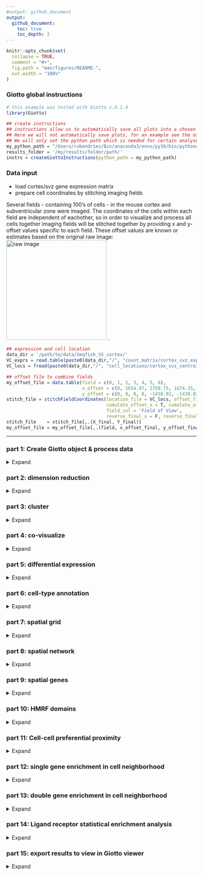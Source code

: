 ```yaml
---
#output: github_document
output:
  github_document:
    toc: true
    toc_depth: 2
---
```


<!-- mouse_cortex_1_simple.md is generated from mouse_cortex_1_simple.Rmd Please edit that file -->


```r
knitr::opts_chunk$set(
  collapse = TRUE,
  comment = "#>",
  fig.path = "man/figures/README-",
  out.width = "100%"
)
```

### Giotto global instructions

```r
# this example was tested with Giotto v.0.1.4
library(Giotto)

## create instructions
## instructions allow us to automatically save all plots into a chosen results folder
## Here we will not automatically save plots, for an example see the osmFISH dataset
## We will only set the python path which is needed for certain analyses
my_python_path = "/Users/rubendries/Bin/anaconda3/envs/py36/bin/pythonw"
results_folder = '/my/results/folder/path/'
instrs = createGiottoInstructions(python_path = my_python_path)
```

### Data input
  
- load cortex/svz gene expression matrix  
- prepare cell coordinates by stitching imaging fields  

Several fields - containing 100's of cells - in the mouse cortex and subventricular zone were imaged. The coordinates of the cells within each field are independent of eachother, so in order to visualize and process all cells together imaging fields will be stitched together by providing x and y-offset values specific to each field. These offset values are known or estimates based on the original raw image:  
![raw image](./cortex_svz_location_fields.png){width=7cm} .

```r
## expression and cell location
data_dir = '/path/to/data/Seqfish_SS_cortex/'
VC_exprs = read.table(paste0(data_dir,"/", "count_matrix/cortex_svz_expression.txt"))
VC_locs = fread(paste0(data_dir,"/", "cell_locations/cortex_svz_centroids_rotated.csv"))

## offset file to combine fields
my_offset_file = data.table(field = c(0, 1, 2, 3, 4, 5, 6),
                            x_offset = c(0, 1654.97, 1750.75, 1674.35, 675.5, 2048, 675),
                            y_offset = c(0, 0, 0, 0, -1438.02, -1438.02, 0))
stitch_file = stitchFieldCoordinates(location_file = VC_locs, offset_file = my_offset_file,
                                     cumulate_offset_x = T, cumulate_offset_y = F,
                                     field_col = 'Field of View',
                                     reverse_final_x = F, reverse_final_y = T)
stitch_file    = stitch_file[,.(X_final, Y_final)]
my_offset_file = my_offset_file[,.(field, x_offset_final, y_offset_final)]
```

***



### part 1: Create Giotto object & process data
<details>
  <summary>Expand</summary>
  \ 
 
```r
## create
VC_test <- createGiottoObject(raw_exprs = VC_exprs, spatial_locs = stitch_file,
                              offset_file = my_offset_file, instructions = instrs)

## add known field annotation
cortex_fields = fread(paste0(data_dir,"/", "cortex_fields_info.txt"))
VC_test = addCellMetadata(VC_test, new_metadata = cortex_fields,
                          by_column = T, column_cell_ID = 'uniq_ID')

## subset for cortex only (first 5 fields)
cell_metadata = pDataDT(VC_test)
cortex_cell_ids = cell_metadata[Field_of_View %in% 0:4]$cell_ID
VC_test = subsetGiotto(VC_test, cell_ids = cortex_cell_ids)

## filter
VC_test <- filterGiotto(gobject = VC_test,
                        expression_threshold = 1,
                        gene_det_in_min_cells = 10,
                        min_det_genes_per_cell = 10,
                        expression_values = c('raw'),
                        verbose = T)

## normalize
VC_test <- normalizeGiotto(gobject = VC_test, scalefactor = 6000, verbose = T)

## add gene & cell statistics
VC_test <- addStatistics(gobject = VC_test)

## adjust expression matrix for technical or known variables
VC_test <- adjustGiottoMatrix(gobject = VC_test, expression_values = c('normalized'),
                              batch_columns = NULL, covariate_columns = c('nr_genes', 'total_expr'),
                              return_gobject = TRUE,
                              update_slot = c('custom'))

## visualize
spatPlot(gobject = VC_test)

```
  
![](./figures/1_spatial_locations.png){width=16cm} 

</details>

### part 2: dimension reduction

<details>
  <summary>Expand</summary>
  \ 
 
```r
## highly variable genes (HVG)
VC_test <- calculateHVG(gobject = VC_test, method = 'cov_loess', difference_in_cov = 0.1)

## select genes based on HVG and gene statistics, both found in gene metadata
gene_metadata = fDataDT(VC_test)
featgenes = gene_metadata[hvg == 'yes' & perc_cells > 4 & mean_expr_det > 0.5]$gene_ID

## run PCA on expression values (default)
VC_test <- runPCA(gobject = VC_test, genes_to_use = featgenes, scale_unit = F)
signPCA(VC_test, genes_to_use = featgenes, scale_unit = F)
plotPCA(gobject = VC_test)

## run UMAP and tSNE on PCA space (default)
VC_test <- runUMAP(VC_test, dimensions_to_use = 1:30)
plotUMAP(gobject = VC_test)

VC_test <- runtSNE(VC_test, dimensions_to_use = 1:30)
plotTSNE(gobject = VC_test)

```

![](./figures/2_HVGplot.png){width=16cm} 

![](./figures/2_screeplot.png){width=16cm} 

![](./figures/2_PCA_reduction.png){width=16cm} 

![](./figures/2_UMAP_reduction.png){width=16cm} 
![](./figures/2_tSNE_reduction.png){width=16cm} 

***

</details>

### part 3: cluster

<details>
  <summary>Expand</summary>
  \ 
  
```r
## sNN network (default)
VC_test <- createNearestNetwork(gobject = VC_test, dimensions_to_use = 1:15, k = 15)

## Leiden clustering
VC_test <- doLeidenCluster(gobject = VC_test, resolution = 0.4, n_iterations = 1000)
plotUMAP(gobject = VC_test, cell_color = 'leiden_clus', show_NN_network = T, point_size = 2.5)

## Leiden subclustering for specified clusters
VC_test = doLeidenSubCluster(gobject = VC_test, cluster_column = 'leiden_clus',
                             resolution = 0.2, k_neighbors = 10,
                             hvg_param = list(method = 'cov_loess', difference_in_cov = 0.1),
                             pca_param = list(expression_values = 'normalized', scale_unit = F),
                             nn_param = list(dimensions_to_use = 1:5),
                             selected_clusters = c(4, 6, 7),
                             name = 'sub_leiden_clus_select')

## create color vector for clusters
subleiden_order = c( 1.1, 5.1,  2.1, 3.1,
                     4.1,  4.2, 4.3, 6.2, 6.1,
                     7.1,  7.2, 8.1)
subleiden_colors = Giotto:::getDistinctColors(length(subleiden_order)) 
names(subleiden_colors) = subleiden_order

plotUMAP(gobject = VC_test,
         cell_color = 'sub_leiden_clus_select', cell_color_code = subleiden_colors,
         show_NN_network = T, point_size = 2.5)

## show cluster relationships
showClusterHeatmap(gobject = VC_test, cluster_column = 'sub_leiden_clus_select',
                   row_names_gp = grid::gpar(fontsize = 9), column_names_gp = grid::gpar(fontsize = 9))

showClusterDendrogram(VC_test, h = 0.5, rotate = T, cluster_column = 'sub_leiden_clus_select')

```


![](./figures/3_UMAP_leiden.png){width=16cm} 

![](./figures/3_UMAP_leiden_subcluster.png){width=16cm} 

![](./figures/3_heatmap.png){width=16cm} 
![](./figures/3_dendro.png){width=16cm} 
***

</details>


### part 4: co-visualize ####
<details>
  <summary>Expand</summary>
  \ 
  
```r
# expression and spatial
spatDimPlot(gobject = VC_test,
            cell_color = 'sub_leiden_clus_select', cell_color_code = subleiden_colors,
            dim_point_size = 2, spat_point_size = 2)

# selected groups
groups_of_interest = c(5.1, 6.1, 7.1)
group_colors = c('red', 'green', 'blue'); names(group_colors) = groups_of_interest

spatDimPlot(gobject = VC_test, cell_color = 'sub_leiden_clus_select', 
            dim_point_size = 2, spat_point_size = 2,
            select_cell_groups = groups_of_interest, cell_color_code = group_colors)

```

Co-visualzation:
![](./figures/4_covis_leiden.png){width=16cm} 
Selection:
![](./figures/4_covis_leiden_selected.png){width=16cm} 
***

</details>


### part 5: differential expression ####

<details>
  <summary>Expand</summary>
  \
  
```r
## gini ##
gini_markers_subclusters = findMarkers_one_vs_all(gobject = VC_test,
                                                  method = 'gini',
                                                  expression_values = 'normalized',
                                                  cluster_column = 'sub_leiden_clus_select',
                                                  min_genes = 20,
                                                  min_expr_gini_score = 0.5,
                                                  min_det_gini_score = 0.5)
topgenes_gini = gini_markers_subclusters[, head(.SD, 2), by = 'cluster']$genes

# violinplot
violinPlot(VC_test, genes = unique(topgenes_gini), cluster_column = 'sub_leiden_clus_select',
           strip_text = 8, strip_position = 'right')

# cluster heatmap
my_cluster_order = c(2.1, 5.1, 1.1, 6.1, 6.2, 4.1, 3.1, 8.1, 4.2, 4.3, 7.1, 7.2)
plotMetaDataHeatmap(VC_test, selected_genes = topgenes_gini, custom_cluster_order = my_cluster_order,
                    metadata_cols = c('sub_leiden_clus_select'))


## scran ##
scran_markers_subclusters = findMarkers_one_vs_all(gobject = VC_test,
                                                   method = 'scran',
                                                   expression_values = 'normalized',
                                                   cluster_column = 'sub_leiden_clus_select')
topgenes_scran = scran_markers_subclusters[, head(.SD, 1), by = 'cluster']$genes

# violinplot
violinPlot(VC_test, genes = unique(topgenes_scran), cluster_column = 'sub_leiden_clus_select',
           strip_text = 10, strip_position = 'right')

# cluster heatmap
plotMetaDataHeatmap(VC_test, selected_genes = topgenes_scran, custom_cluster_order = my_cluster_order,
                    metadata_cols = c('sub_leiden_clus_select'))
```

violinplot gini:
![](./figures/5_violinplot_gini.png){width=16cm} 

Heatmap clusters gini:
![](./figures/5_metaheatmap_gini.png){width=16cm} 

violinplot scran:
![](./figures/5_violinplot_scran.png){width=16cm} 

Heatmap clusters scran:
![](./figures/5_metaheatmap_scran.png){width=16cm} 

***

</details>


### part 6: cell-type annotation

<details>
  <summary>Expand</summary>
  \
  
```r

## general cell types
# create vector with names
clusters_cell_types_cortex = c('microglia', 'L4 eNeuron', 'endothelial',
                               'astrocytes', 'Adarb2 iNeuron', 'Lhx6 iNeuron',
                               'L6 eNeuron', 'L5 eNeuron', 'L2/3 eNeuron',
                               'OPC', 'Olig', 'mural')
names(clusters_cell_types_cortex) = c(8.1, 2.1, 7.1,
                                      4.1, 6.2, 6.1,
                                      1.1, 5.1, 3.1,
                                      4.3, 4.2, 7.2)
VC_test = annotateGiotto(gobject = VC_test, annotation_vector = clusters_cell_types_cortex,
                         cluster_column = 'sub_leiden_clus_select', name = 'cell_types')

# cell type order and colors
cell_type_order = c('L6 eNeuron', 'L5 eNeuron', 'L4 eNeuron', 'L2/3 eNeuron',
                    'astrocytes', 'Olig', 'OPC','Adarb2 iNeuron', 'Lhx6 iNeuron',
                    'endothelial', 'mural', 'microglia')
cell_type_colors = Giotto:::getDistinctColors(length(cell_type_order)) 
names(cell_type_colors) = cell_type_order

## violinplot
violinPlot(gobject = VC_test, genes = unique(topgenes_gini),
           strip_text = 7, strip_position = 'right', cluster_custom_order = cell_type_order,
           cluster_column = 'cell_types', color_violin = 'cluster')


## heatmap genes vs cells
plotHeatmap(gobject = VC_test,
            genes = gini_markers_subclusters[, head(.SD, 3), by = 'cluster']$genes,
            gene_custom_order = unique(gini_markers_subclusters[, head(.SD, 3), by = 'cluster']$genes),
            cluster_column = 'cell_types', cluster_order = 'custom',
            cluster_custom_order = cell_type_order, legend_nrows = 2)

plotHeatmap(gobject = VC_test,
            genes = gini_markers_subclusters[, head(.SD, 6), by = 'cluster']$genes,
            gene_label_selection = gini_markers_subclusters[, head(.SD, 2), by = 'cluster']$genes,
            gene_custom_order = unique(gini_markers_subclusters[, head(.SD, 6), by = 'cluster']$genes),
            cluster_column = 'cell_types', cluster_order = 'custom',
            cluster_custom_order = cell_type_order, legend_nrows = 2)

## co-visualization
spatDimPlot(gobject = VC_test, cell_color = 'cell_types', cell_color_code = cell_type_colors,
            dim_point_size = 2, spat_point_size = 2, dim_show_cluster_center = F, dim_show_center_label = T)

spatDimPlot(gobject = VC_test, cell_color = 'cell_types', cell_color_code = cell_type_colors,
            select_cell_groups = c('astrocytes', 'Olig', 'OPC'),
            dim_point_size = 2, spat_point_size = 2, dim_show_cluster_center = F, dim_show_center_label = T)
```

![](./figures/6_violinplot.png){width=16cm} 

![](./figures/6_heatmap.png){width=16cm} 

![](./figures/6_heatmap_selected.png){width=16cm} 

![](./figures/6_covisualization.png){width=16cm} 

![](./figures/6_covisualization_selection.png){width=16cm} 

***

</details>


### part 7: spatial grid ####

<details>
  <summary>Expand</summary>
  \
  
```r
## create spatial grid
VC_test <- createSpatialGrid(gobject = VC_test,
                             sdimx_stepsize = 500,
                             sdimy_stepsize = 500,
                             minimum_padding = 50)

spatPlot(gobject = VC_test, show_grid = T, point_size = 1.5)

## identify spatial patterns
pattern_VC = detectSpatialPatterns(gobject = VC_test,
                                   expression_values = 'normalized',
                                   min_cells_per_grid = 5,
                                   scale_unit = T, PC_zscore = 1,
                                   show_plot = T)

## show pattern and genes for first identified principal component
showPattern2D(VC_test, pattern_VC, dimension = 1, point_size = 4)
showPatternGenes(VC_test, pattern_VC, dimension = 1, save_plot = F)

```

![](./figures/7_grid.png){width=16cm} 

pattern 1:
![](./figures/7_pattern1_pca.png){width=16cm} 

![](./figures/7_pattern1_genes.png){width=16cm} 

***  

</details>



### part 8: spatial network ####

<details>
  <summary>Expand</summary>
  \
  
```r
## create spatial networks based on k and/or distance from centroid
VC_test <- createSpatialNetwork(gobject = VC_test, k = 5)
VC_test <- createSpatialNetwork(gobject = VC_test, k = 10, name = 'large_network')
VC_test <- createSpatialNetwork(gobject = VC_test, k = 100, maximum_distance = 200,
                                minimum_k = 2, name = 'distance_network')

## visualize different spatial networks on first field (~ layer 1)
field1_ids = cell_metadata[Field_of_View == 0]$cell_ID
subVC_test = subsetGiotto(VC_test, cell_ids = field1_ids)

spatPlot(gobject = subVC_test, show_network = T,
        network_color = 'blue', spatial_network_name = 'spatial_network',
        point_size = 2.5, cell_color = 'cell_types')

spatPlot(gobject = subVC_test, show_network = T,
         network_color = 'blue', spatial_network_name = 'large_network',
         point_size = 2.5, cell_color = 'cell_types')

spatPlot(gobject = subVC_test, show_network = T,
         network_color = 'blue', spatial_network_name = 'distance_network',
         point_size = 2.5, cell_color = 'cell_types')
           
```

![](./figures/8_spatial_network_k3.png){width=16cm} 

![](./figures/8_spatial_network_k10.png){width=16cm} 

![](./figures/8_spatial_network_dist.png){width=16cm} 

***  

</details>



### part 9: spatial genes ####

<details>
  <summary>Expand</summary>
  \

Single spatial genes:  

```r
kmtest = binGetSpatialGenes(VC_test, bin_method = 'kmeans',
                            do_fisher_test = T, community_expectation = 5,
                            spatial_network_name = 'large_network', verbose = T)

ranktest = binGetSpatialGenes(VC_test, bin_method = 'rank',
                              do_fisher_test = T, community_expectation = 5,
                              spatial_network_name = 'large_network', verbose = T)

spatial_genes = calculate_spatial_genes_python(gobject = VC_test,
                                               expression_values = 'scaled',
                                               rbp_p=0.99, examine_top=0.1)

spatGenePlot(VC_test, expression_values = 'scaled', show_plot = F,
             genes = head(ranktest$genes,8), point_size = 2, cow_n_col = 4,
             genes_high_color = 'red', genes_mid_color = 'white', genes_low_color = 'darkblue',
             midpoint = 0, return_plot = F)


```

Spatial genes:  
![](./figures/9_spatial_genes_scaled_both.png){width=16cm} 


Gene co-expression of multiple genes:  


```r
## spatial co-expression patterns ##
ext_spatial_genes = kmtest[1:500]$genes

# 1. calculate gene spatial correlation and single-cell correlation 
# create spatial correlation object
spat_cor_netw_DT = detectSpatialCorGenes(VC_test, 
                                         method = 'network', spatial_network_name = 'large_network',
                                         subset_genes = ext_spatial_genes)

# 2. cluster correlated genes & visualize
spat_cor_netw_DT = clusterSpatialCorGenes(spat_cor_netw_DT, name = 'spat_netw_clus', k = 8)

heatmSpatialCorGenes(VC_test, spatCorObject = spat_cor_netw_DT, use_clus_name = 'spat_netw_clus', 
                     heatmap_legend_param = list(title = NULL))

# 3. rank spatial correlated clusters and show genes for selected clusters
netw_ranks = rankSpatialCorGroups(VC_test, spatCorObject = spat_cor_netw_DT, use_clus_name = 'spat_netw_clus')

top_netw_spat_cluster = showSpatialCorGenes(spat_cor_netw_DT, use_clus_name = 'spat_netw_clus',
                                            selected_clusters = 6, show_top_genes = 1)


# 5. create metagene enrichment score for clusters
cluster_genes_DT = showSpatialCorGenes(spat_cor_netw_DT, use_clus_name = 'spat_netw_clus', show_top_genes = 1)
cluster_genes = cluster_genes_DT$clus; names(cluster_genes) = cluster_genes_DT$gene_ID

VC_test = createMetagenes(VC_test, gene_clusters = cluster_genes, name = 'cluster_metagene')

spatCellPlot(VC_test,
             spat_enr_names = 'cluster_metagene',
             cell_annotation_values = netw_ranks$clusters,
             point_size = 1.5, cow_n_col = 3)



```

spatial co-expression heatmap:    
![](./figures/9_heatmap_correlated_genes.png){width=16cm} 

spatial co-expression cluster ranking:    
![](./figures/9_rank_correlated_groups.png){width=16cm} 

spatial co-expression metagene plots:  
![](./figures/9_spat_enrichment_score_plots.png){width=16cm} 

***

</details>


### part 10: HMRF domains ####

<details>
  <summary>Expand</summary>
  \

```r
hmrf_folder = paste0(results_folder,'/','11_HMRF/')
if(!file.exists(hmrf_folder)) dir.create(hmrf_folder, recursive = T)

my_spatial_genes = spatial_genes[1:100]$genes
showClusterHeatmap(gobject = VC_test, cluster_column = 'cell_types', genes = my_spatial_genes)

# do HMRF with different betas
HMRF_spatial_genes = doHMRF(gobject = VC_test, expression_values = 'scaled',
                            spatial_genes = my_spatial_genes,
                            k = 9,
                            betas = c(28,2,3), 
                            output_folder = paste0(hmrf_folder, '/', 'Spatial_genes/SG_top100_k9_scaled'))

## view results of HMRF
for(i in seq(28, 32, by = 2)) {
  viewHMRFresults2D(gobject = VC_test,
                    HMRFoutput = HMRF_spatial_genes,
                    k = 9, betas_to_view = i,
                    point_size = 2)
}

## add HMRF of interest to giotto object
VC_test = addHMRF(gobject = VC_test,
                   HMRFoutput = HMRF_spatial_genes,
                   k = 9, betas_to_add = c(28),
                   hmrf_name = 'HMRF')
## visualize
spatPlot(gobject = VC_test, cell_color = 'HMRF_k9_b.28', point_size = 3)
```

![](./figures/10_HMRF_k9_b.28.png){width=16cm} 

***

</details>



### part 11: Cell-cell preferential proximity 

<details>
  <summary>Expand</summary>
  \

![cell-cell](./cell_cell_neighbors.png){width=12cm}  

```r
## calculate frequently seen proximities
cell_proximities = cellProximityEnrichment(gobject = VC_test,
                                           cluster_column = 'cell_types',
                                           spatial_network_name = 'spatial_network',
                                           number_of_simulations = 1000)
## barplot
cellProximityBarplot(gobject = VC_test, CPscore = cell_proximities, min_orig_ints = 5, min_sim_ints = 5)
## heatmap
cellProximityHeatmap(gobject = VC_test, CPscore = cell_proximities, order_cell_types = T, scale = T,
                     color_breaks = c(-1.5, 0, 1.5), color_names = c('blue', 'white', 'red'))
## network
cellProximityNetwork(gobject = VC_test, CPscore = cell_proximities, remove_self_edges = T, only_show_enrichment_edges = T)

## visualization
spec_interaction = "astrocytes--Olig"
cellProximitySpatPlot(gobject = VC_test,
                      interaction_name = spec_interaction,
                      cluster_column = 'cell_types',
                      cell_color = 'cell_types',
                      point_size_select = 4, point_size_other = 2)

```

![](./figures/11_barplot_cell_cell_enrichment.png){width=16cm} 

![](./figures/11_heatmap_cell_cell_enrichment.png){width=16cm} 

![](./figures/11_network_cell_cell_enrichment.png){width=16cm} 

![](./figures/11_cell_cell_enrichment_selected.png){width=16cm} 


***

</details>


### part 12: single gene enrichment in cell neighborhood

<details>
  <summary>Expand</summary>
  \
  
![cell-cell](./single_gene_enrichemt.png){width=12cm}      

```r
## get cell proximity scores (CPG scores)
CPGscores_ttest =  getCellProximityGeneScores(gobject = VC_test,
                                              cluster_column = 'cell_types',
                                              spatial_network_name = 'spatial_network',
                                              minimum_unique_cells = 5,
                                              diff_test = 't.test',
                                              false_discovery_test = 'bonferroni',
                                              false_discovery_target = 'cell_interactions',
                                              exclude_selected_cells_from_test = T)

## visualize
# volcano plot
volcano = showCPGscores(VC_test, CPGscore = CPGscores_ttest, method = 'volcano')
# barplot
barplot = showCPGscores(VC_test, CPGscore = CPGscores_ttest, method = 'cell_barplot')
# cell-cell barplot
cell_cell_barplot = showCPGscores(VC_test, CPGscore = CPGscores_ttest, method = 'cell-cell')
# sankey plot
library(ggalluvial)
sankey = showCPGscores(VC_test, CPGscore = CPGscores_ttest, method = 'cell_sankey')
# heatmap
heatmap = showCPGscores(VC_test, CPGscore = CPGscores_ttest, method = 'heatmap')
# dotplot
dotplot = showCPGscores(VC_test, CPGscore = CPGscores_ttest, method = 'dotplot')

## filter CPG scores
filter_CPGscores_ttest = filterCPGscores(CPGscore = CPGscores_ttest,
                                         min_cells = 5,
                                         min_fdr = 0.05,
                                         min_spat_diff = 0.25,
                                         min_log2_fc = 1,
                                         keep_int_duplicates = TRUE,
                                         direction = c("both"))

```

![](./figures/12_neighb_enrichment_volcano.png){width=16cm} 

![](./figures/12_neighb_enrichment_barplot.png){width=16cm} 

![](./figures/12_neighb_enrichment_cell_cell.png){width=16cm} 

![](./figures/12_neighb_enrichment_sankey.png){width=16cm} 


*** 

</details>


### part 13: double gene enrichment in cell neighborhood

<details>
  <summary>Expand</summary>
  \

```r
## get gene-to-gene scores from the CPG scores
GTG_scores_ttest = getGeneToGeneScores(CPGscore = filter_CPGscores_ttest,
                                       specific_genes_1 = NULL,
                                       specific_genes_2 = NULL,
                                       min_cells = 5,
                                       min_fdr = 0.05,
                                       min_spat_diff = 0,
                                       min_log2_fc = 0,
                                       verbose = T,
                                       direction = 'both')

# look at selection
selected_LR = GTG_scores_ttest[unified_int == 'astrocytes--Olig' & change == 'both_up']

# look at two gene-gene pairs
plotGTGscores(gobject = VC_test,
              GTGscore = selected_LR,
              selected_interactions = c('astrocytes--Olig'),
              selected_gene_to_gene = 'Slc39a4--Tpp1',
              simple_plot = F, detail_plot = T)

plotGTGscores(gobject = VC_test,
              GTGscore = selected_LR,
              selected_interactions = c('astrocytes--Olig'),
              selected_gene_to_gene = 'Ctnna1--Scarb1',
              simple_plot = F, detail_plot = T)

# show interacting astrocytes and oligodendrocytes
cellProximitySpatPlot(gobject = VC_test, interaction_name = 'astrocytes--Olig',
                      spatial_network_name = 'spatial_network',
                      cluster_column = 'cell_types',
                      cell_color_code = c(astrocytes = 'lightblue', Olig = 'red'),
                      cell_color = 'cell_types', show_network = T,
                      network_color = 'blue', point_size_select = 3)

```

![](./figures/13_interaction_selected.png){width=16cm}

![](./figures/13_spatial_interaction_selected.png){width=16cm}

*** 

</details>


### part 14: Ligand receptor statistical enrichment analysis

<details>
  <summary>Expand</summary>
  \

```r
## read ligand receptor information
LR_data = fread(system.file("extdata", "mouse_ligand_receptors.txt", package = 'Giotto'))

LR_data[, ligand_det := ifelse(mouseLigand %in% VC_test@gene_ID, T, F)]
LR_data[, receptor_det := ifelse(mouseReceptor %in% VC_test@gene_ID, T, F)]
LR_data_det = LR_data[ligand_det == T & receptor_det == T]
select_ligands = LR_data_det$mouseLigand
select_receptors = LR_data_det$mouseReceptor

## get statistical significance of gene pair expression changes based on expression only
expr_only_scores = exprOnlyCellCellcommunicationScores(gobject = VC_test,
                                                       cluster_column = 'cell_types', 
                                                       random_iter = 100,
                                                       gene_set_1 = select_ligands,
                                                       gene_set_2 = select_receptors)


## get statistical significance of gene pair expression changes upon cell-cell interaction
spatial_all_scores = allCellCellcommunicationsScores(VC_test,
                                                     spatial_network_name = 'spatial_network',
                                                     cluster_column = 'cell_types', 
                                                     random_iter = 200,
                                                     gene_set_1 = select_ligands,
                                                     gene_set_2 = select_receptors,
                                                     verbose = 'a little')

## filter
selected_spat = spatial_all_scores[pvalue <= 0.01 & abs(log2fc) > 0.25 &
                                     lig_nr >= 5 & rec_nr >= 5]
selected_spat[, lig_rec_cell_types := paste0(lig_cell_type,'-',rec_cell_type)]
setorder(selected_spat, -log2fc)

## select top 30
top_LR_ints = unique(selected_spat[order(-abs(log2fc))]$LR_comb)[1:30]
top_cell_ints = unique(selected_spat[order(-abs(log2fc))]$lig_rec_cell_types)[1:30]

spatial_all_scores[, lig_rec_cell_types := paste0(lig_cell_type,'-',rec_cell_type)]
gdt = spatial_all_scores[LR_comb %in% top_LR_ints & lig_rec_cell_types %in% top_cell_ints]

## visualize ##
pl <- ggplot()
pl <- pl + geom_point(data = gdt, aes(x = lig_rec_cell_types,
                                      y = LR_comb, size = pvalue, color = log2fc))
pl <- pl + theme_classic() + theme(axis.text.x = element_text(angle = 90,
                                                              size = 10,
                                                              vjust = 1,
                                                              hjust = 1),
                                   axis.text.y = element_text(size = 10))
pl <- pl + scale_size_continuous(range = c(5, 0.5)) + scale_color_gradientn(colours = c('darkblue', 'blue', 'white', 'red', 'darkred'))
pl <- pl + labs(x = '', y = '')
pl

```

![](./figures/14_heatmap_LR_enrichment.png){width=16cm}

*** 

</details>


### part 15: export results to view in Giotto viewer
<details>
  <summary>Expand</summary>
  \

```r
viewer_folder = paste0(results_folder, '/', 'Mouse_cortex_viewer')

# select annotations, reductions and expression values to view in Giotto Viewer
exportGiottoViewer(gobject = VC_test, output_directory = viewer_folder,
                   factor_annotations = c('cell_types',
                                          'leiden_clus',
                                          'sub_leiden_clus_select'),
                   numeric_annotations = 'total_expr',
                   dim_reductions = c('tsne', 'umap'),
                   dim_reduction_names = c('tsne', 'umap'),
                   expression_values = 'scaled',
                   expression_rounding = 3,
                   overwrite_dir = T)

```

*** 

</details>

